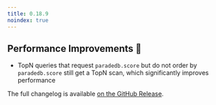 ```yaml
---
title: 0.18.9
noindex: true
---
```


## Performance Improvements 🚀

- TopN queries that request `paradedb.score` but do not order by `paradedb.score` still get a TopN scan,
  which significantly improves performance

The full changelog is available [on the GitHub Release](https://github.com/paradedb/paradedb/releases/tag/v0.18.9).

